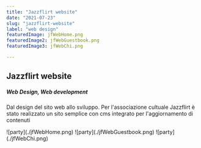 ---
title: "Jazzflirt website"
date: "2021-07-23"
slug: "jazzflirt-website"
label: "web design"
featuredImage: jfWebHome.png
featuredImage2: jfWebGuestbook.png
featuredImage3: jfWebChi.png

---

<div className="portfolioGrid">

<article>
<h1>Jazzflirt website</h1>
<h5>Web Design, Web development</h5>
<p>Dal design del sito web allo sviluppo. Per l'associazione cultuale Jazzflirt è stato realizzato un sito semplice con cms integrato per l'aggiornamento di contenuti</p>
</article>

<div className="galleryImg">
![party](./jfWebHome.png)
![party](./jfWebGuestbook.png)
![party](./jfWebChi.png)
</div>

</div>






